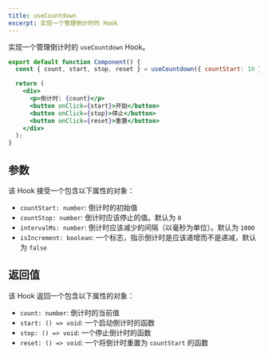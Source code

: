 ```yaml
---
title: useCountdown
excerpt: 实现一个管理倒计时的 Hook
---
```


实现一个管理倒计时的 `useCountdown` Hook。

```jsx
export default function Component() {
  const { count, start, stop, reset } = useCountdown({ countStart: 10 });

  return (
    <div>
      <p>倒计时: {count}</p>
      <button onClick={start}>开始</button>
      <button onClick={stop}>停止</button>
      <button onClick={reset}>重置</button>
    </div>
  );
}
```

## 参数

该 Hook 接受一个包含以下属性的对象：

* `countStart: number`: 倒计时的初始值
* `countStop: number`: 倒计时应该停止的值。默认为 `0`
* `intervalMs: number`: 倒计时应该减少的间隔（以毫秒为单位）。默认为 `1000`
* `isIncrement: boolean`: 一个标志，指示倒计时是应该递增而不是递减，默认为 `false`

## 返回值

该 Hook 返回一个包含以下属性的对象：

* `count: number`: 倒计时的当前值
* `start: () => void`: 一个启动倒计时的函数
* `stop: () => void`: 一个停止倒计时的函数
* `reset: () => void`: 一个将倒计时重置为 `countStart` 的函数
